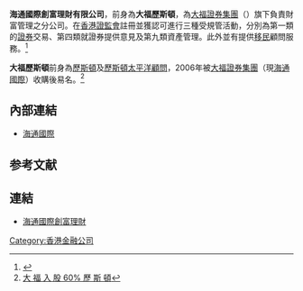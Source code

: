 '''海通國際創富理財有限公司'''，前身為'''大福歷斯頓'''，為[[大福證券集團|大福證券集團]]（{{hkex2|00665}}）旗下負責財富管理之分公司。在[[香港證監會|香港證監會]]註冊並獲認可進行三種受規管活動，分別為第一類的[[證券|證券]]交易、第四類就證券提供意見及第九類資產管理。此外並有提供[[移民|移民]]顧問服務。<ref>{{Cite web |url=http://paper.wenweipo.com/2010/04/19/FI1004190008.htm |title=大福設投資移民顧問公司 |access-date=2010-04-30 |archive-url=https://web.archive.org/web/20100424010814/http://paper.wenweipo.com/2010/04/19/FI1004190008.htm |archive-date=2010-04-24 |dead-url=yes }}</ref>

'''大福歷斯頓'''前身為[[歷斯頓|歷斯頓]]及[[歷斯頓太平洋顧問|歷斯頓太平洋顧問]]，2006年被[[大福證券集團|大福證券集團]]（現[[海通國際|海通國際]]）收購後易名。<ref>[http://www.rthk.org.hk/rthk/news/expressnews/20060216/20060216_55_288625.html 大 福 入 股 60% 歷 斯 頓]</ref>

==內部連結==
*[[海通國際|海通國際]]

==参考文献==
<div class="references-small">
<references></references>
</div>

==連結==
*[https://web.archive.org/web/20190730211203/http://wealth.htisec.com/ 海通國際創富理財]

[[Category:香港金融公司|Category:香港金融公司]]
{{香港公司小作品}}